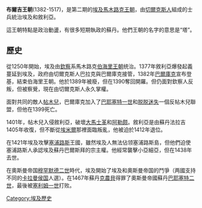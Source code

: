 '''布爾吉王朝'''(1382-1517)，是第二期的[[埃及|埃及]][[馬木路克王朝|馬木路克王朝]]，由[[切爾克斯人|切爾克斯人]]組成的士兵統治埃及和敘利亞。

這王朝特點是政治動盪，有很多短期執政的蘇丹。他們王朝的名字的意思是“塔”。

== 歷史 ==
從1250年開始，埃及由[[欽察|欽察]]系馬木路克[[伯海里王朝|伯海里王朝]]统治。1377年敘利亞爆發起義蔓延到埃及，政府由切爾克斯人巴拉克與巴爾庫克接管，1382年[[巴爾庫克|巴爾庫克]]宣布登基，結束伯海里王朝。他於1389年被廢，但在1390奪回開羅。但仍面對欽察人反叛，但被察覺，現在由切爾克斯人永久掌權。

面對共同的敵人[[帖木兒|帖木兒]]，巴爾庫克加入了[[巴耶塞特一世|巴耶塞特一世]]和[[脱脱迷失|脱脱迷失]]一個反帖木兒聯盟，但他在1399死亡。

1401年，帖木兒入侵敘利亞，破壞[[大馬士革|大馬士革]]和[[阿勒颇|阿勒颇]]。敘利亞是由蘇丹法拉吉1405年收復，但不斷從[[埃米爾|埃米爾]]那裡面臨叛亂，他被迫於1412年退位。

在1421年埃及攻擊[[塞浦路斯|塞浦路斯]]王國，雖然埃及人無法佔领塞浦路斯島，但他們迫使塞浦路斯人承認埃及蘇丹巴爾斯拜的宗主權。他經常襲擊小亞細亞，但在1438年去世。

在奧斯曼帝国[[穆罕默德二世|穆罕默德二世]]時代，埃及開始了埃及和奧斯曼帝国的鬥爭（两國支持不同的[[卡拉曼侯国|卡拉曼侯国]]人選）。在1467年蘇丹[[克農貝|克農貝]]得罪了奧斯曼帝國蘇丹[[巴耶塞特二世|巴耶塞特二世]]，最後被[[塞利姆一世|塞利姆一世]]打败。

[[Category:埃及歷史|Category:埃及歷史]]